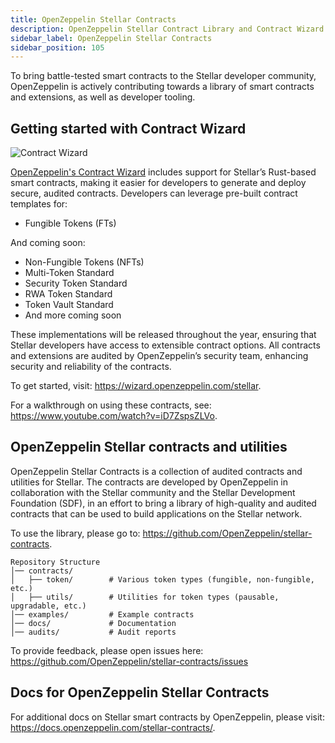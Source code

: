```yaml
---
title: OpenZeppelin Stellar Contracts
description: OpenZeppelin Stellar Contract Library and Contract Wizard
sidebar_label: OpenZeppelin Stellar Contracts
sidebar_position: 105
---
```


To bring battle-tested smart contracts to the Stellar developer community, OpenZeppelin is actively contributing towards a library of smart contracts and extensions, as well as developer tooling.

## Getting started with Contract Wizard

![Contract Wizard](/assets/dev-tools/openzeppelin-contract-wizard.png)

[OpenZeppelin's Contract Wizard](https://wizard.openzeppelin.com/stellar) includes support for Stellar’s Rust-based smart contracts, making it easier for developers to generate and deploy secure, audited contracts. Developers can leverage pre-built contract templates for:

- Fungible Tokens (FTs)

And coming soon:

- Non-Fungible Tokens (NFTs)
- Multi-Token Standard
- Security Token Standard
- RWA Token Standard
- Token Vault Standard
- And more coming soon

These implementations will be released throughout the year, ensuring that Stellar developers have access to extensible contract options. All contracts and extensions are audited by OpenZeppelin’s security team, enhancing security and reliability of the contracts.

To get started, visit: https://wizard.openzeppelin.com/stellar.

For a walkthrough on using these contracts, see: https://www.youtube.com/watch?v=iD7ZspsZLVo.

## OpenZeppelin Stellar contracts and utilities

OpenZeppelin Stellar Contracts is a collection of audited contracts and utilities for Stellar. The contracts are developed by OpenZeppelin in collaboration with the Stellar community and the Stellar Development Foundation (SDF), in an effort to bring a library of high-quality and audited contracts that can be used to build applications on the Stellar network.

To use the library, please go to: https://github.com/OpenZeppelin/stellar-contracts.

```
Repository Structure
│── contracts/
│   ├── token/        # Various token types (fungible, non-fungible, etc.)
│   ├── utils/        # Utilities for token types (pausable, upgradable, etc.)
│── examples/         # Example contracts
│── docs/             # Documentation
│── audits/           # Audit reports
```

To provide feedback, please open issues here: https://github.com/OpenZeppelin/stellar-contracts/issues

## Docs for OpenZeppelin Stellar Contracts

For additional docs on Stellar smart contracts by OpenZeppelin, please visit: https://docs.openzeppelin.com/stellar-contracts/.
